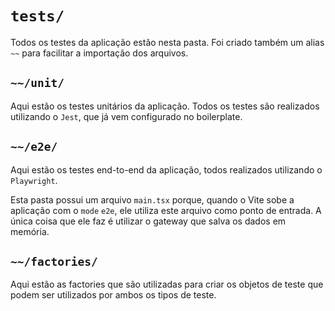 # `tests/`

Todos os testes da aplicação estão nesta pasta. Foi criado também um alias `~~` para facilitar a importação dos
arquivos.

## `~~/unit/`

Aqui estão os testes unitários da aplicação. Todos os testes são realizados utilizando o `Jest`, que já vem configurado
no boilerplate.

## `~~/e2e/`

Aqui estão os testes end-to-end da aplicação, todos realizados utilizando o `Playwright`.

Esta pasta possui um arquivo `main.tsx` porque, quando o Vite sobe a aplicação com o `mode` `e2e`, ele utiliza este
arquivo como ponto de entrada. A única coisa que ele faz é utilizar o gateway que salva os dados em memória.

## `~~/factories/`

Aqui estão as factories que são utilizadas para criar os objetos de teste que podem ser utilizados por ambos os tipos
de teste.